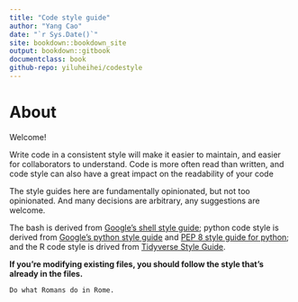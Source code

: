 ```yaml
--- 
title: "Code style guide"
author: "Yang Cao"
date: "`r Sys.Date()`"
site: bookdown::bookdown_site
output: bookdown::gitbook
documentclass: book
github-repo: yiluheihei/codestyle
---
```


# About {-}

Welcome! 

Write code in a consistent style will make it easier to maintain, and easier
for collaborators to understand. Code is more often read than written, and code
style can also have a great impact on the readability of your code

The style guides here are fundamentally opinionated, but not too opinionated. 
And many decisions are arbitrary, any suggestions are welcome.

The bash is derived from 
[Google's shell style guide](https://google.github.io/styleguide/shellguide.html); 
python code style is derived from 
[Google's python style guide](https://www.python.org/dev/peps/pep-0008/) and 
[PEP 8 style guide for python](https://www.python.org/dev/peps/pep-0008/); and 
the R code style is drived from 
[Tidyverse Style Guide](https://style.tidyverse.org/).


**If you’re modifying existing files, you should follow the style that’s already 
in the files.**

    Do what Romans do in Rome.